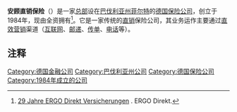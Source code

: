 {{Infobox company
| company_name     = 安顾直销保险
| company_name_en  = Ergo Direkt Versicherungen
| company_logo   = [[File:Ergo_Direkt_Versicherungen_logo.png|frameless]]
| company_type   = [[股份公司|股份公司]]
| foundation     = 1984年
| location       = {{GER}}[[菲尔特|菲尔特]]
| key_people     =
| industry       = [[保险|保险业]]
| products       = 
| assets         =
| num_employees  = 1,785人（2011年）
| homepage       = [http://www.ergodirekt.de www.ergodirekt.de]
}}

'''安顾直销保险'''（{{lang-de|'''ERGO Direkt Versicherungen'''}}）是一家[[总部|总部]]设在[[巴伐利亚州|巴伐利亚州]][[菲尔特|菲尔特]]的[[德国|德国]][[保险公司|保险公司]]，创立于1984年，现由{{link-de|安顾保险集团|Ergo Versicherungsgruppe}}全资拥有<ref>{{de}}[https://ergodirekt.de/de/unternehmen/unternehmensprofil/historie.html 29 Jahre ERGO Direkt Versicherungen] {{Wayback|url=https://ergodirekt.de/de/unternehmen/unternehmensprofil/historie.html |date=20130922020424 }}. ERGO Direkt.</ref>。它是一家传统的[[直销|直销]]保险公司，其业务运作主要通过[[直效营销|直效营销]]渠道（[[互联网|互联网]]、[[邮递|邮递]]、[[传单|传单]]、[[电话|电话]]等）。

==注释==
{{Reflist|2}}

{{Company-stub}}
[[Category:德国金融公司|Category:德国金融公司]]
[[Category:巴伐利亚州公司|Category:巴伐利亚州公司]]
[[Category:德国保险公司|Category:德国保险公司]]
[[Category:1984年成立的公司|Category:1984年成立的公司]]